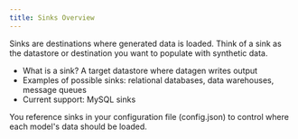 ```yaml
---
title: Sinks Overview
---
```


Sinks are destinations where generated data is loaded. Think of a sink as the datastore or destination you want to populate with synthetic data.

- What is a sink? A target datastore where datagen writes output
- Examples of possible sinks: relational databases, data warehouses, message queues
- Current support: MySQL sinks

You reference sinks in your configuration file (config.json) to control where each model's data should be loaded.
